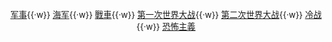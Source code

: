 <div id="军事主题导览" style="margin-top:-3px; margin-bottom:0.2em; text-align:center; font-size:95%;"> 
{{nowrap begin}}
[[Portal:军事|军事]]{{·w}} 
[[Portal:海军|海军]]{{·w}} 
[[Portal:戰車|戰車]]{{·w}}
[[Portal:第一次世界大战|第一次世界大战]]{{·w}} 
[[Portal:第二次世界大战|第二次世界大战]]{{·w}} 
[[Portal:冷战|冷战]]{{·w}} 
[[Portal:恐怖主義|恐怖主義]]
{{nowrap end}}
</div>